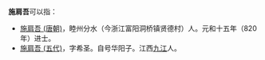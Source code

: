'''施肩吾'''可以指：
*[[施肩吾_(唐朝)|施肩吾 (唐朝)]]，睦州分水（今浙江富阳洞桥镇贤德村）人。元和十五年（820年）进士。
*[[施肩吾_(五代)|施肩吾 (五代)]]，字希圣。自号华阳子。江西[[九江|九江]]人。

{{disambig|Cat=三字施姓人名消歧义}}